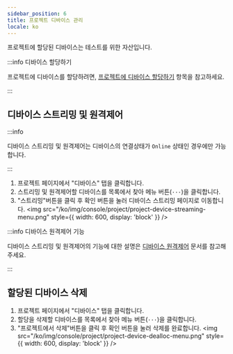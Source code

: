 ```yaml
---
sidebar_position: 6
title: 프로젝트 디바이스 관리
locale: ko
---
```



프로젝트에 할당된 디바이스는 테스트를 위한 자산입니다.

:::info 디바이스 할당하기

프로젝트에 디바이스를 할당하려면, <a href='../organization/device/device-management#디바이스를-사용할-프로젝트-추가하기'>프로젝트에 디바이스 할당하기</a> 항목을 참고하세요.

:::

## 디바이스 스트리밍 및 원격제어

<ProjectMemberPermission prefix="할당된 디바이스 스트리밍 및 원격제어는" />

:::info

디바이스 스트리밍 및 원격제어는 디바이스의 연결상태가 `Online` 상태인 경우에만 가능합니다.

:::

1. 프로젝트 페이지에서 "디바이스" 탭을 클릭합니다.
2. 스트리밍 및 원격제어할 디바이스를 목록에서 찾아 메뉴 버튼(`···`)을 클릭합니다.
3. "스트리밍"버튼을 클릭 후 확인 버튼을 눌러 디바이스 스트리밍 페이지로 이동합니다.
   <img
     src="/ko/img/console/project/project-device-streaming-menu.png"
     style={{ width: 600, display: 'block' }}
   />

:::info 디바이스 원격제어 기능

디바이스 스트리밍 및 원격제어의 기능에 대한 설명은 [디바이스 원격제어](/device-farm/device/streaming-and-remote-control/about) 문서를 참고해주세요.

:::

## 할당된 디바이스 삭제

<ProjectAdminPermission prefix="할당된 디바이스 삭제는" />

1. 프로젝트 페이지에서 "디바이스" 탭을 클릭합니다.
2. 할당을 삭제할 디바이스를 목록에서 찾아 메뉴 버튼(`···`)을 클릭합니다.
3. "프로젝트에서 삭제"버튼을 클릭 후 확인 버튼을 눌러 삭제를 완료합니다.
   <img
     src="/ko/img/console/project/project-device-dealloc-menu.png"
     style={{ width: 600, display: 'block' }}
   />
